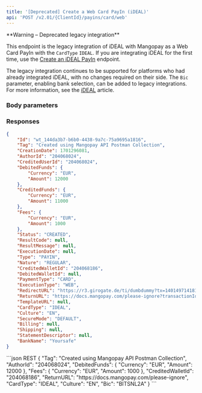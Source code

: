 ```yaml
---
title: '[Deprecated] Create a Web Card PayIn (iDEAL)'  
api: 'POST /v2.01/{ClientId}/payins/card/web'  
---
```


  

<Warning>  
**Warning – Deprecated legacy integration** 
  
This endpoint is the legacy integration of iDEAL with Mangopay as a Web Card PayIn with the `CardType` `IDEAL`. If you are integrating iDEAL for the first time, use the <a href="/api-reference/ideal/create-ideal-payin">Create an iDEAL PayIn</a> endpoint.  

The legacy integration continues to be supported for platforms who had already integrated iDEAL, with no changes required on their side. The `Bic` parameter, enabling bank selection, can be added to legacy integrations. For more information, see the <a href="/guides/payment-methods/ideal">iDEAL</a> article.  
</Warning>  

### Body parameters  

<Tag />  

<AuthorId />  

<DebitedFunds9 />  

<Fees9 />  

<ReturnURL3 />  

<CreditedWalletId />  

<CardType3 />  

<Culture1 />  

<StatementDescriptor />  

<ProfilingAttemptReference />  

<Bic1 />  

### Responses  

<AccordionGroup><Accordion title="200" defaultOpen>  

<IdResponse />  

<TagResponse />  

<CreationDateResponse />  

<AuthorIdResponse />  

<CreditedUserIdResponse />  

<DebitedFunds11Response />  

<CreditedFunds9Response />  

<Fees12Response />  

<Status2Response />  

<ResultCodeResponse />  

<ResultMessageResponse />  

<ExecutionDateResponse />  

<TypeResponse />  

<NatureResponse />  

<CreditedWalletIdResponse />  

<DebitedWalletId1Response />  

<PaymentType2Response />  

<ExecutionTypeResponse />  

<RedirectURLResponse />  

<ReturnURL2Response />  

<TemplateURLResponse />  

<CardType3Response />  

<Culture4Response />  

<SecureModeResponse />  

<Billing1Response />  

<Shipping2Response />  

<StatementDescriptorResponse />  

<BankNameResponse /></Accordion></AccordionGroup>  

<ResponseExample>  

```json 200 - Created
{
    "Id": "wt_144da3b7-b6b0-4438-9a7c-75a9695a1816",
    "Tag": "Created using Mangopay API Postman Collection",
    "CreationDate": 1701296081,
    "AuthorId": "204068024",
    "CreditedUserId": "204068024",
    "DebitedFunds": {
        "Currency": "EUR",
        "Amount": 12000
    },
    "CreditedFunds": {
        "Currency": "EUR",
        "Amount": 11000
    },
    "Fees": {
        "Currency": "EUR",
        "Amount": 1000
    },
    "Status": "CREATED",
    "ResultCode": null,
    "ResultMessage": null,
    "ExecutionDate": null,
    "Type": "PAYIN",
    "Nature": "REGULAR",
    "CreditedWalletId": "204068186",
    "DebitedWalletId": null,
    "PaymentType": "CARD",
    "ExecutionType": "WEB",
    "RedirectURL": "https://r3.girogate.de/ti/dumbdummy?tx=140149714181&rs=PyFMwmikCotrnVEf50EQx9jR9Ib38oMG&cs=3d5141c0cf871b4c8a6a53e635a39ebaabbf1e76093fa19bcba331728381b005",
    "ReturnURL": "https://docs.mangopay.com/please-ignore?transactionId=wt_144da3b7-b6b0-4438-9a7c-75a9695a1816",
    "TemplateURL": null,
    "CardType": "IDEAL",
    "Culture": "EN",
    "SecureMode": "DEFAULT",
    "Billing": null,
    "Shipping": null,
    "StatementDescriptor": null,
    "BankName": "Yoursafe"
}  
 ```
</ResponseExample>  

<RequestExample>
```json REST  
{
    "Tag": "Created using Mangopay API Postman Collection",
    "AuthorId": "204068024",
    "DebitedFunds": {
        "Currency": "EUR",
        "Amount": 12000
    },
    "Fees": {
        "Currency": "EUR",
        "Amount": 1000
    },
    "CreditedWalletId": "204068186",
    "ReturnURL": "https://docs.mangopay.com/please-ignore",
    "CardType": "IDEAL",
    "Culture": "EN",
    "Bic": "BITSNL2A"
}  
```
</RequestExample>